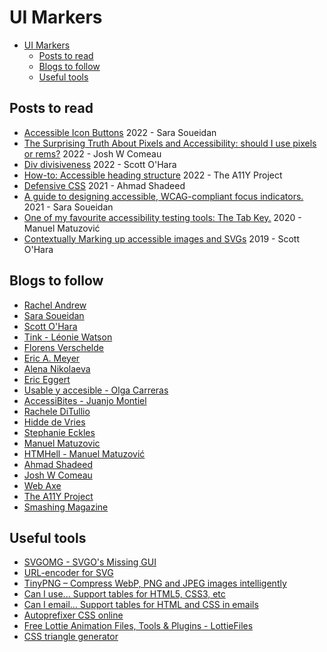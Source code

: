 # UI Markers

- [UI Markers](#ui-markers)
  - [Posts to read](#posts-to-read)
  - [Blogs to follow](#blogs-to-follow)
  - [Useful tools](#useful-tools)

## Posts to read

- [Accessible Icon Buttons](https://www.sarasoueidan.com/blog/accessible-icon-buttons/) 2022 - Sara Soueidan
- [The Surprising Truth About Pixels and Accessibility: should I use pixels or rems?](https://www.joshwcomeau.com/css/surprising-truth-about-pixels-and-accessibility/) 2022 - Josh W Comeau
- [Div divisiveness](https://www.scottohara.me/blog/2022/01/20/divisive.html) 2022 - Scott O'Hara
- [How-to: Accessible heading structure](https://www.a11yproject.com/posts/how-to-accessible-heading-structure/) 2022 - The A11Y Project
- [Defensive CSS](https://ishadeed.com/article/defensive-css/) 2021 - Ahmad Shadeed
- [A guide to designing accessible, WCAG-compliant focus indicators.](https://www.sarasoueidan.com/blog/focus-indicators/) 2021 - Sara Soueidan
- [One of my favourite accessibility testing tools: The Tab Key.](https://www.matuzo.at/blog/testing-with-tab/) 2020 - Manuel Matuzović
- [Contextually Marking up accessible images and SVGs](https://www.scottohara.me/blog/2019/05/22/contextual-images-svgs-and-a11y.html) 2019 - Scott O'Hara

## Blogs to follow

- [Rachel Andrew](https://rachelandrew.co.uk/)
- [Sara Soueidan](https://www.sarasoueidan.com/)
- [Scott O'Hara](https://www.scottohara.me/)
- [Tink - Léonie Watson](https://tink.uk/)
- [Florens Verschelde](https://fvsch.com/)
- [Eric A. Meyer](https://meyerweb.com/)
- [Alena Nikolaeva](https://www.alena-nikolaeva.com/)
- [Eric Eggert](https://yatil.net/)
- [Usable y accesible - Olga Carreras](https://olgacarreras.blogspot.com/)
- [AccessiBites - Juanjo Montiel](https://accessibites.net/)
- [Rachele DiTullio](https://racheleditullio.com/)
- [Hidde de Vries](https://hidde.blog/)
- [Stephanie Eckles ](https://thinkdobecreate.com/)
- [Manuel Matuzovic](https://www.matuzo.at/)
- [HTMHell - Manuel Matuzović](https://www.htmhell.dev/)
- [Ahmad Shadeed](https://ishadeed.com/)
- [Josh W Comeau](https://www.joshwcomeau.com/)
- [Web Axe](http://www.webaxe.org/)
- [The A11Y Project](https://www.a11yproject.com/)
- [Smashing Magazine](https://www.smashingmagazine.com/)

## Useful tools

- [SVGOMG - SVGO's Missing GUI](https://jakearchibald.github.io/svgomg/)
- [URL-encoder for SVG](https://yoksel.github.io/url-encoder/)
- [TinyPNG – Compress WebP, PNG and JPEG images intelligently](https://tinypng.com/)
- [Can I use... Support tables for HTML5, CSS3, etc](https://caniuse.com/)
- [Can I email… Support tables for HTML and CSS in emails](https://www.caniemail.com/)
- [Autoprefixer CSS online](https://autoprefixer.github.io/)
- [Free Lottie Animation Files, Tools & Plugins - LottieFiles](https://lottiefiles.com/)
- [CSS triangle generator](http://apps.eky.hk/css-triangle-generator/)